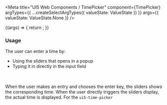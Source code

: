 

<Meta
  title="UI5 Web Components / TimePicker"
  component={TimePicker}
  argTypes={{
    ...createSelectArgTypes({ valueState: ValueState })
  }}
  args={{
    valueState: ValueState.None
  }}
/>

<DocsHeader />

<Canvas>
  <Story name="Default">
    {(args) => {
      return <TimePicker {...args} />;
    }}
  </Story>
</Canvas>

<ArgsTable story="." />
<h3>Usage</h3>
The user can enter a time by:
<ul>
  <li>Using the sliders that opens in a popup</li>
  <li>Typing it in directly in the input field</li>
</ul>
<br /><br />
When the user makes an entry and chooses the enter key, the sliders shows the corresponding time. When the user directly
triggers the sliders display, the actual time is displayed. For the <code>ui5-time-picker</code>
